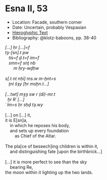 # Esna II, 53 {-}

<style>
  .col2 {
    columns: 2 300px;         /* number of columns and width in pixels*/
    -webkit-columns: 2 300px; /* chrome, safari */
    -moz-columns: 2 300px;    /* firefox */
    -webkit-column-break-inside: avoid;
    -page-break-inside: avoid;
    -break-inside: avoid;
  }

</style>


- Location: Facade, southern corner
- Date: Uncertain, probably Vespasian
- [Hieroglyphic Text](https://www.ifao.egnet.net/uploads/publications/enligne/Temples-Esna002.pdf#page=185){target="_blank"}
- Bibliography: @klotz-baboons, pp. 38-40

<div class="col2">

| *[...] ḥr [...]=f*  
| *tȝ-[sn].t pw *  
|    *tỉs=f ḏ.t=f ỉm=f *  
|    *smn=f snṯ nb*  
|        *m ḥry-wḏḥw* 
|
| *s[.t nt nḥỉ] ms.w m-ḫnt=s*  
|    *ṯnỉ šȝy [ḥr msḫn.t...]*  
|
| *[...twt] mȝȝ sw r (dỉ)-mr.t*
|   *ẖr Rʿ [...]*  
| *ʿ ỉm=s ḥr sḥḏ tȝ.wy* 
|
| [...] on [...] it,
| it is E[sn]a, 
|     in which he reposes his body,  
|     and sets up every foundation 
|         as Chief of the Altar.
|  
| The pla[ce of beseech]ing children is within it,  
|     and distinguishing fate [upon the birthbrick...]
|  
| [...] it is more perfect to see than the sky 
|     bearing Re,
| the moon within it lighting up the two lands.

</div>

